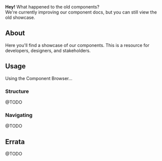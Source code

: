 
<Alert color="info">
  <strong>Hey!</strong> What happened to the old components?<br />
    We're currently improving our component docs, but you can still view the <Link to="/components-prev">old showcase</Link>.
</Alert>

## About

Here you'll find a showcase of our components. This is a resource for developers, designers, and stakeholders.

## Usage

Using the Component Browser...

### Structure

@TODO

### Navigating

@TODO

## Errata

@TODO
